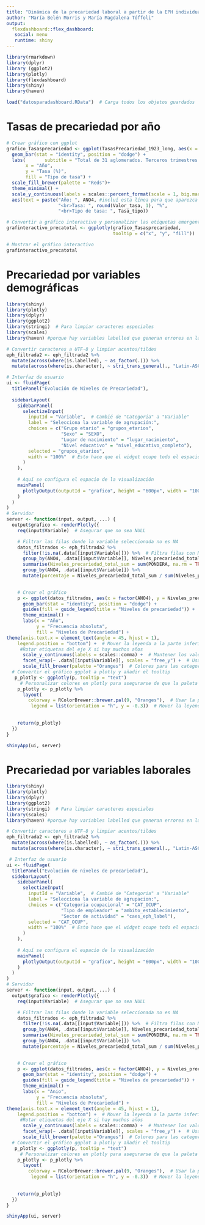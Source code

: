 ```yaml
---
title: "Dinámica de la precariedad laboral a partir de la EPH individual. 3T-2019/2023"
author: "María Belén Morris y María Magdalena Tóffoli"
output:
  flexdashboard::flex_dashboard:
   social: menu
   runtime: shiny
---
```


```r
library(rmarkdown)
library(dplyr)
library (ggplot2)
library(plotly)
library(flexdashboard)
library(shiny)
library(haven)
```
```r
load("datosparadashboard.RData")  # Carga todos los objetos guardados
```

Tasas de precariedad por año
=======================================================================

```r
# Crear gráfico con ggplot
grafico_Tasasprecariedad <- ggplot(TasasPrecariedad_1923_long, aes(x = factor(ANO4), y = Valor_tasa, fill = Tasa_tipo)) + 
  geom_bar(stat = "identity", position = "dodge") +  
  labs(       subtitle = "Total de 31 aglomerados. Terceros trimestres de 2019-2023",
       x = "Año",
       y = "Tasa (%)",
       fill = "Tipo de tasa") + 
  scale_fill_brewer(palette = "Reds")+
  theme_minimal() + 
  scale_y_continuous(labels = scales::percent_format(scale = 1, big.mark = ".", decimal.mark = ","))+
  aes(text = paste("Año: ", ANO4, #incluí esta línea para que aparezca el nombre de la variable en la etiqueta (x ej Año en lugar de ANO4), pero no hay caso  
                   "<br>Tasa: ", round(Valor_tasa, 1), "%", 
                   "<br>Tipo de tasa: ", Tasa_tipo)) 

# Convertir a gráfico interactivo y personalizar las etiquetas emergentes
grafinteractivo_precatotal <- ggplotly(grafico_Tasasprecariedad, 
                                       tooltip = c("x", "y", "fill"))  # Especifica las variables

# Mostrar el gráfico interactivo
grafinteractivo_precatotal
```

Precariedad por variables demográficas
=======================================================================

```r
library(shiny)
library(plotly)
library(dplyr)
library(ggplot2)
library(stringi)  # Para limpiar caracteres especiales
library(scales)
library(haven) #porque hay variables labelled que generan errores en la visualización

# Convertir caracteres a UTF-8 y limpiar acentos/tildes
eph_filtrada2 <- eph_filtrada2 %>%
  mutate(across(where(is.labelled), ~ as_factor(.))) %>%
  mutate(across(where(is.character), ~ stri_trans_general(., "Latin-ASCII")))  # Elimina tildes
```

```r
# Interfaz de usuario
ui <- fluidPage(
  titlePanel("Evolución de Niveles de Precariedad"),
  
  sidebarLayout(
    sidebarPanel(
      selectizeInput(
        inputId = "Variable",  # Cambié de "Categoria" a "Variable"
        label = "Selecciona la variable de agrupación:", 
        choices = c("Grupo etario" = "grupos_etarios", 
                    "Sexo" = "SEXO", 
                    "Lugar de nacimiento" = "lugar_nacimiento", 
                    "Nivel educativo" = "nivel_educativo_completo"), 
        selected = "grupos_etarios",
        width = "100%"  # Esto hace que el widget ocupe todo el espacio en el panel
      )
    ),
    
    # Aquí se configura el espacio de la visualización
    mainPanel(
      plotlyOutput(outputId = "grafico", height = "600px", width = "100%") 
    )
  )
)
# Servidor
server <- function(input, output, ...) {
  output$grafico <- renderPlotly({
    req(input$Variable)  # Asegurar que no sea NULL

    # Filtrar las filas donde la variable seleccionada no es NA
    datos_filtrados <- eph_filtrada2 %>%
      filter(!is.na(.data[[input$Variable]])) %>%  # Filtra filas con NA en la variable seleccionada
      group_by(ANO4, .data[[input$Variable]], Niveles_precariedad_total) %>%
      summarise(Niveles_precariedad_total_sum = sum(PONDERA, na.rm = TRUE), .groups = "drop") %>%
      group_by(ANO4, .data[[input$Variable]]) %>%
      mutate(porcentaje = Niveles_precariedad_total_sum / sum(Niveles_precariedad_total_sum) * 100)

    
    # Crear el gráfico
    p <- ggplot(datos_filtrados, aes(x = factor(ANO4), y = Niveles_precariedad_total_sum, fill = Niveles_precariedad_total,text = paste("Porcentaje: ", round(porcentaje, 2), "%")))     +
      geom_bar(stat = "identity", position = "dodge") +  
      guides(fill = guide_legend(title = "Niveles de precariedad")) +
      theme_minimal() +
      labs(x = "Año",
           y = "Frecuencia absoluta",
           fill = "Niveles de Precariedad") + 
theme(axis.text.x = element_text(angle = 45, hjust = 1),
    legend.position = "bottom") +  # Mover la leyenda a la parte inferior
     #Rotar etiquetas del eje X si hay muchos años
      scale_y_continuous(labels = scales::comma) +  # Mantener los valores absolutos en el eje Y
      facet_wrap(~ .data[[input$Variable]], scales = "free_y") +  # Usar facet_wrap para desagregar por la variable seleccionada
      scale_fill_brewer(palette ="Oranges")  # Colores para las categorías
  # Convertir el gráfico ggplot a plotly y añadir el tooltip
   p_plotly <- ggplotly(p, tooltip = "text")  
     # Personalizar colores en plotly para asegurarse de que la paleta "Oranges" se mantenga
    p_plotly <- p_plotly %>%
      layout(
        colorway = RColorBrewer::brewer.pal(9, "Oranges"),  # Usar la paleta de colores "Oranges" de RColorBrewer
         legend = list(orientation = "h", y = -0.3))  # Mover la leyenda a la izq del gráfico
        
    
    return(p_plotly)
  })
}

shinyApp(ui, server)

```


Precariedad por variables laborales
=======================================================================


```r
library(shiny)
library(plotly)
library(dplyr)
library(ggplot2)
library(stringi)  # Para limpiar caracteres especiales
library(scales)
library(haven) #porque hay variables labelled que generan errores en la visualización

# Convertir caracteres a UTF-8 y limpiar acentos/tildes
eph_filtrada2 <- eph_filtrada2 %>%
  mutate(across(where(is.labelled), ~ as_factor(.))) %>%
  mutate(across(where(is.character), ~ stri_trans_general(., "Latin-ASCII")))  # Elimina tildes
```



```r
 # Interfaz de usuario
ui <- fluidPage(
  titlePanel("Evolución de niveles de precariedad"),
  sidebarLayout(
    sidebarPanel(
      selectizeInput(
        inputId = "Variable",  # Cambié de "Categoria" a "Variable"
        label = "Selecciona la variable de agrupacion:", 
        choices = c("Categoria ocupacional" = "CAT_OCUP", 
                    "Tipo de empleador" = "ambito_establecimiento", 
                    "Sector de actividad" = "caes_eph_label"), 
        selected = "CAT_OCUP",
        width = "100%"  # Esto hace que el widget ocupe todo el espacio en el panel
      )
    ),
    
    # Aquí se configura el espacio de la visualización
    mainPanel(
      plotlyOutput(outputId = "grafico", height = "600px", width = "100%") 
    )
  )
)
# Servidor
server <- function(input, output, ...) {
  output$grafico <- renderPlotly({
    req(input$Variable)  # Asegurar que no sea NULL

    # Filtrar las filas donde la variable seleccionada no es NA
    datos_filtrados <- eph_filtrada2 %>%
      filter(!is.na(.data[[input$Variable]])) %>%  # Filtra filas con NA en la variable seleccionada
      group_by(ANO4, .data[[input$Variable]], Niveles_precariedad_total) %>%
      summarise(Niveles_precariedad_total_sum = sum(PONDERA, na.rm = TRUE), .groups = "drop") %>%
      group_by(ANO4, .data[[input$Variable]]) %>%
      mutate(porcentaje = Niveles_precariedad_total_sum / sum(Niveles_precariedad_total_sum) * 100)

    
    # Crear el gráfico
    p <- ggplot(datos_filtrados, aes(x = factor(ANO4), y = Niveles_precariedad_total_sum, fill = Niveles_precariedad_total,text = paste("Porcentaje: ", round(porcentaje, 2), "%")))     +
      geom_bar(stat = "identity", position = "dodge") +  
      guides(fill = guide_legend(title = "Niveles de precariedad")) +
      theme_minimal() +
      labs(x = "Anio",
           y = "Frecuencia absoluta",
           fill = "Niveles de Precariedad") + 
theme(axis.text.x = element_text(angle = 45, hjust = 1),
    legend.position = "bottom") +  # Mover la leyenda a la parte inferior
     #Rotar etiquetas del eje X si hay muchos años
      scale_y_continuous(labels = scales::comma) +  # Mantener los valores absolutos en el eje Y
      facet_wrap(~ .data[[input$Variable]], scales = "free_y") +  # Usar facet_wrap para desagregar por la variable seleccionada
      scale_fill_brewer(palette ="Oranges")  # Colores para las categorías
  # Convertir el gráfico ggplot a plotly y añadir el tooltip
   p_plotly <- ggplotly(p, tooltip = "text")  
     # Personalizar colores en plotly para asegurarse de que la paleta "Oranges" se mantenga
    p_plotly <- p_plotly %>%
      layout(
        colorway = RColorBrewer::brewer.pal(9, "Oranges"),  # Usar la paleta de colores "Oranges" de RColorBrewer
         legend = list(orientation = "h", y = -0.3))  # Mover la leyenda a la izq del gráfico
        
    
    return(p_plotly)
  })
}

shinyApp(ui, server)

```

